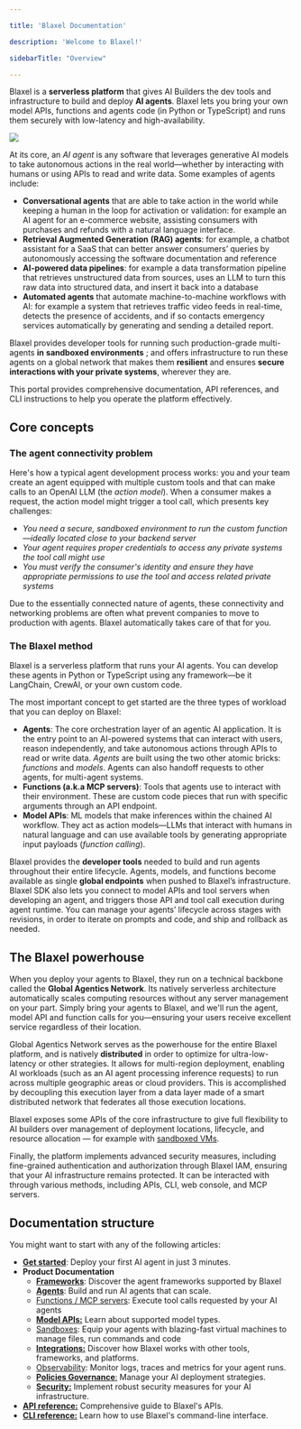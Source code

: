 ```yaml
---

title: 'Blaxel Documentation'

description: 'Welcome to Blaxel!'

sidebarTitle: "Overview"

---
```


Blaxel is a **serverless platform** that gives AI Builders the dev tools and infrastructure to build and deploy **AI agents**. Blaxel lets you bring your own model APIs, functions and agents code (in Python or TypeScript) and runs them securely with low-latency and high-availability.

<Frame>
<img src="/img/general/overview-with-map.png" />
</Frame>

At its core, an *AI agent* is any software that leverages generative AI models to take autonomous actions in the real world—whether by interacting with humans or using APIs to read and write data. Some examples of agents include:

- **Conversational agents** that are able to take action in the world while keeping a human in the loop for activation or validation: for example an AI agent for an e-commerce website, assisting consumers with purchases and refunds with a natural language interface.
- **Retrieval Augmented Generation** **(RAG) agents**: for example, a chatbot assistant for a SaaS that can better answer consumers’ queries by autonomously accessing the software documentation and reference
- **AI-powered data pipelines**: for example a data transformation pipeline that retrieves unstructured data from sources, uses an LLM to turn this raw data into structured data, and insert it back into a database
- **Automated agents** that automate machine-to-machine workflows with AI: for example a system that retrieves traffic video feeds in real-time, detects the presence of accidents, and if so contacts emergency services automatically by generating and sending a detailed report.

Blaxel provides developer tools for running such production-grade multi-agents **in** **sandboxed environments** ; and offers infrastructure to run these agents on a global network that makes them **resilient** and ensures **secure interactions with your private systems**, wherever they are.

This portal provides comprehensive documentation, API references, and CLI instructions to help you operate the platform effectively.

## Core concepts

### The agent connectivity problem

Here's how a typical agent development process works: you and your team create an agent equipped with multiple custom tools and that can make calls to an OpenAI LLM (the *action model*). When a consumer makes a request, the action model might trigger a tool call, which presents key challenges:

- *You need a secure, sandboxed environment to run the custom function—ideally located close to your backend server*
- *Your agent requires proper credentials to access any private systems the tool call might use*
- *You must verify the consumer's identity and ensure they have appropriate permissions to use the tool and access related private systems*

Due to the essentially connected nature of agents, these connectivity and networking problems are often what prevent companies to move to production with agents. Blaxel automatically takes care of that for you.

### The Blaxel method

Blaxel is a serverless platform that runs your AI agents. You can develop these agents in Python or TypeScript using any framework—be it LangChain, CrewAI, or your own custom code. 

The most important concept to get started are the three types of workload that you can deploy on Blaxel:

- **Agents**: The core orchestration layer of an agentic AI application. It is the entry point to an AI-powered systems that can interact with users, reason independently, and take autonomous actions through APIs to read or write data. *Agents* are built using the two other atomic bricks: *functions* and *models*. Agents can also handoff requests to other agents, for multi-agent systems.
- **Functions (a.k.a MCP servers)**: Tools that agents use to interact with their environment. These are custom code pieces that run with specific arguments through an API endpoint.
- **Model APIs**: ML models that make inferences within the chained AI workflow. They act as action models—LLMs that interact with humans in natural language and can use available tools by generating appropriate input payloads (*function calling*).

Blaxel provides the **developer tools** needed to build and run agents throughout their entire lifecycle. Agents, models, and functions become available as single **global endpoints** when pushed to Blaxel’s infrastructure. Blaxel SDK also lets you connect to model APIs and tool servers when developing an agent, and triggers those API and tool call execution during agent runtime. You can manage your agents’ lifecycle across stages with revisions, in order to iterate on prompts and code, and ship and rollback as needed. 

## The Blaxel powerhouse

When you deploy your agents to Blaxel, they run on a technical backbone called the **Global Agentics Network**. Its natively serverless architecture automatically scales computing resources without any server management on your part. Simply bring your agents to Blaxel, and we'll run the agent, model API and function calls for you—ensuring your users receive excellent service regardless of their location.

Global Agentics Network serves as the powerhouse for the entire Blaxel platform, and is natively **distributed** in order to optimize for ultra-low-latency or other strategies. It allows for multi-region deployment, enabling AI workloads (such as an AI agent processing inference requests) to run across multiple geographic areas or cloud providers. This is accomplished by decoupling this execution layer from a data layer made of a smart distributed network that federates all those execution locations.

Blaxel exposes some APIs of the core infrastructure to give full flexibility to AI builders over management of deployment locations, lifecycle, and resource allocation — for example with [sandboxed VMs](UVM/Overview).

Finally, the platform implements advanced security measures, including fine-grained authentication and authorization through Blaxel IAM, ensuring that your AI infrastructure remains protected. It can be interacted with through various methods, including APIs, CLI, web console, and MCP servers.

## Documentation structure

You might want to start with any of the following articles:

- [**Get started**](Get-started): Deploy your first AI agent in just 3 minutes.
- **Product Documentation**
    - [**Frameworks**](Frameworks/Overview): Discover the agent frameworks supported by Blaxel
    - [**Agents**](Agents/Overview): Build and run AI agents that can scale.
    - [Functions / MCP servers](Functions/Overview): Execute tool calls requested by your AI agents
    - [**Model APIs:**](Models/Overview) Learn about supported model types.
    - [Sandboxes](UVM/Overview): Equip your agents with blazing-fast virtual machines to manage files, run commands and code
    - [**Integrations:**](Integrations/HuggingFace) Discover how Blaxel works with other tools, frameworks, and platforms.
    - [Observability](Observability/Overview): Monitor logs, traces and metrics for your agent runs.
    - [**Policies Governance**](Model-Governance/Policies)[:](Model-Governance/Environments) Manage your AI deployment strategies.
    - [**Security:**](Security/Workspace-access-control) Implement robust security measures for your AI infrastructure.
- [**API reference:**](https://docs.blaxel.ai/api-reference/introduction) Comprehensive guide to Blaxel's APIs.
- [**CLI reference:**](https://docs.blaxel.ai/cli-reference/introduction) Learn how to use Blaxel's command-line interface.